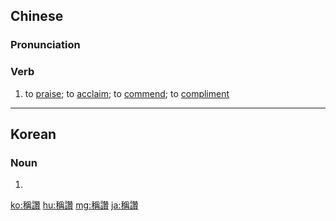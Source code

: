 {{also|称赞}}
==Chinese==
{{zh-forms|s=称赞}}

===Pronunciation===
{{zh-pron
|m=chēngzàn
|ma=Zh-chengzàn.ogg
|c=cing1 zaan3
|h=pfs=chhṳ̂n-chan
|mn=chheng-chàn
|cat=v
}}

===Verb===
{{zh-verb}}

# to [[praise]]; to [[acclaim]]; to [[commend]]; to [[compliment]]

{{zh-cat|Elementary}}

----

==Korean==
{{ko-hanjatab}}

===Noun===
{{ko-noun|hj|hangeul=칭찬}}

# {{hanja form of|칭찬|[[compliment]], [[praise]]}}

[[ko:稱讚]]
[[hu:稱讚]]
[[mg:稱讚]]
[[ja:稱讚]]